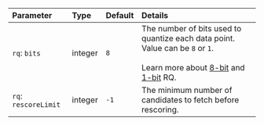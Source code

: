 | Parameter            | Type    | Default | Details                                                                                                                                                                                                                      |
| :------------------- | :------ | :------ | :--------------------------------------------------------------------------------------------------------------------------------------------------------------------------------------------------------------------------- |
| `rq`: `bits`         | integer | `8`     | The number of bits used to quantize each data point. Value can be `8` or `1`. <br/> <br/>Learn more about [8-bit](/weaviate/concepts/vector-quantization#8-bit-rq) and [1-bit](/weaviate/concepts/vector-quantization#1-bit-rq) RQ. |
| `rq`: `rescoreLimit` | integer | `-1`    | The minimum number of candidates to fetch before rescoring.                                                                                                                                                                  |
